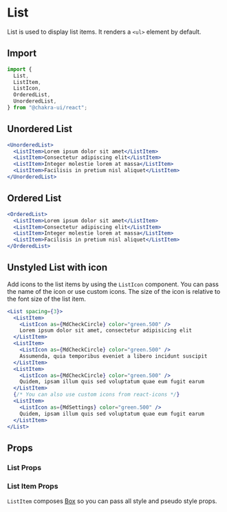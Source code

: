# List

List is used to display list items. It renders a `<ul>` element by default.

## Import

```js
import {
  List,
  ListItem,
  ListIcon,
  OrderedList,
  UnorderedList,
} from "@chakra-ui/react";
```

## Unordered List

```jsx
<UnorderedList>
  <ListItem>Lorem ipsum dolor sit amet</ListItem>
  <ListItem>Consectetur adipiscing elit</ListItem>
  <ListItem>Integer molestie lorem at massa</ListItem>
  <ListItem>Facilisis in pretium nisl aliquet</ListItem>
</UnorderedList>
```

## Ordered List

```jsx
<OrderedList>
  <ListItem>Lorem ipsum dolor sit amet</ListItem>
  <ListItem>Consectetur adipiscing elit</ListItem>
  <ListItem>Integer molestie lorem at massa</ListItem>
  <ListItem>Facilisis in pretium nisl aliquet</ListItem>
</OrderedList>
```

## Unstyled List with icon

Add icons to the list items by using the `ListIcon` component. You can pass the
name of the icon or use custom icons. The size of the icon is relative to the
font size of the list item.

```jsx
<List spacing={3}>
  <ListItem>
    <ListIcon as={MdCheckCircle} color="green.500" />
    Lorem ipsum dolor sit amet, consectetur adipisicing elit
  </ListItem>
  <ListItem>
    <ListIcon as={MdCheckCircle} color="green.500" />
    Assumenda, quia temporibus eveniet a libero incidunt suscipit
  </ListItem>
  <ListItem>
    <ListIcon as={MdCheckCircle} color="green.500" />
    Quidem, ipsam illum quis sed voluptatum quae eum fugit earum
  </ListItem>
  {/* You can also use custom icons from react-icons */}
  <ListItem>
    <ListIcon as={MdSettings} color="green.500" />
    Quidem, ipsam illum quis sed voluptatum quae eum fugit earum
  </ListItem>
</List>
```

## Props

### List Props

<PropsTable of="List" />

### List Item Props

`ListItem` composes [Box](/docs/components/layout/box) so you can pass all style
and pseudo style props.

